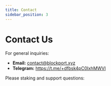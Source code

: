 ```yaml
---
title: Contact
sidebar_position: 3
---
```


# Contact Us

For general inquiries:

* **Email:** contact@blockport.xyz
* **Telegram:** https://t.me/+dfbsk4pC0IxhMWVl

Please staking and support questions:
